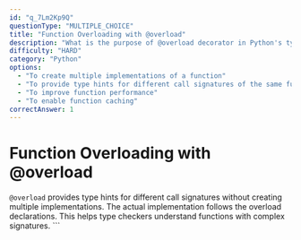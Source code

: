 ```yaml
---
id: "q_7Lm2Kp9Q"
questionType: "MULTIPLE_CHOICE"
title: "Function Overloading with @overload"
description: "What is the purpose of @overload decorator in Python's typing module?"
difficulty: "HARD"
category: "Python"
options:
  - "To create multiple implementations of a function"
  - "To provide type hints for different call signatures of the same function"
  - "To improve function performance"
  - "To enable function caching"
correctAnswer: 1
---
```


# Function Overloading with @overload

`@overload` provides type hints for different call signatures without creating multiple implementations. The actual implementation follows the overload declarations. This helps type checkers understand functions with complex signatures.
\`\`\`
